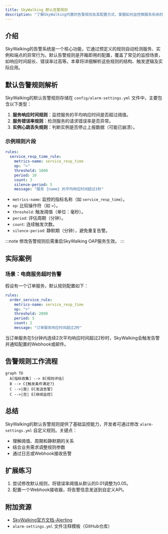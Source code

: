 ```yaml
---
title: SkyWalking 默认告警规则
description: "了解SkyWalking内置的告警规则及其配置方式，掌握如何监控微服务系统的健康状态。"
---
```


## 介绍

SkyWalking的告警系统是一个核心功能，它通过预定义的规则自动检测服务、实例和端点的异常行为。默认告警规则是开箱即用的配置，覆盖了常见的监控场景，如响应时间超长、错误率过高等。本章将详细解析这些规则的结构、触发逻辑及实际应用。

## 默认告警规则解析

SkyWalking的默认告警规则存储在 `config/alarm-settings.yml` 文件中，主要包含以下类型：

1. **服务响应时间规则**：监控服务的平均响应时间是否超过阈值。
2. **服务错误率规则**：检测服务的请求错误率是否异常。
3. **实例心跳丢失规则**：判断实例是否停止上报数据（可能已崩溃）。

### 示例规则片段

```yaml
rules:
  service_resp_time_rule:
    metrics-name: service_resp_time
    op: ">"
    threshold: 1000
    period: 10
    count: 3
    silence-period: 5
    message: "服务 {name} 的平均响应时间超过1秒"
```

- `metrics-name`: 监控的指标名称（如 `service_resp_time`）。
- `op`: 比较操作符（如 `>`）。
- `threshold`: 触发阈值（单位：毫秒）。
- `period`: 评估周期（分钟）。
- `count`: 连续触发次数。
- `silence-period`: 静默期（分钟），避免重复告警。

:::note
修改告警规则后需重启SkyWalking OAP服务生效。
:::

## 实际案例

### 场景：电商服务超时告警
假设有一个订单服务，默认规则配置如下：

```yaml
rules:
  order_service_rule:
    metrics-name: service_resp_time
    op: ">"
    threshold: 2000
    period: 5
    count: 2
    message: "订单服务响应时间超过2秒"
```

当订单服务在5分钟内连续2次平均响应时间超过2秒时，SkyWalking会触发告警并通知配置的Webhook或邮件。

## 告警规则工作流程

```mermaid
graph TD
  A[指标收集] --> B[规则评估]
  B --> C{触发条件满足?}
  C -->|是| D[发送告警]
  C -->|否| E[继续监控]
```

## 总结

SkyWalking的默认告警规则提供了基础监控能力，开发者可通过修改 `alarm-settings.yml` 自定义规则。关键点：
- 理解阈值、周期和静默期的关系
- 结合业务需求调整规则参数
- 通过日志或Webhook接收告警

## 扩展练习
1. 尝试修改默认规则，将错误率阈值从默认的0.01调整为0.05。
2. 配置一个Webhook接收器，将告警信息发送到自定义API。

## 附加资源
- [SkyWalking官方文档-Alerting](https://skywalking.apache.org/docs/main/latest/en/setup/backend/backend-alarm/)
- `alarm-settings.yml` 文件注释模板（GitHub仓库）
